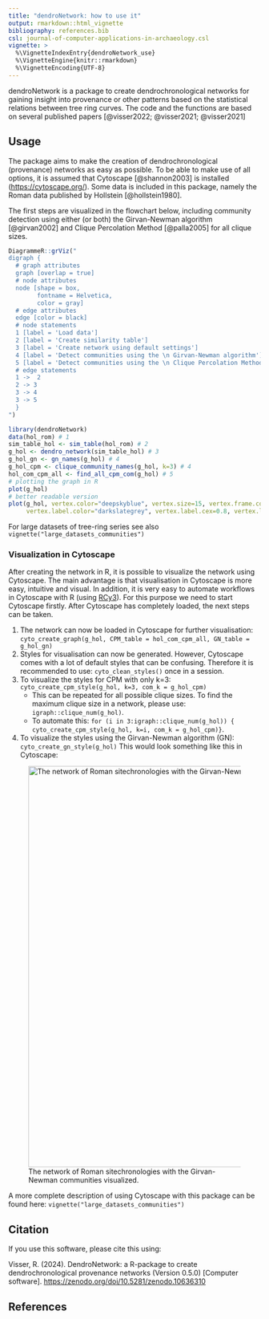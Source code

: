 ```yaml
---
title: "dendroNetwork: how to use it"
output: rmarkdown::html_vignette
bibliography: references.bib
csl: journal-of-computer-applications-in-archaeology.csl
vignette: >
  %\VignetteIndexEntry{dendroNetwork_use}
  %\VignetteEngine{knitr::rmarkdown}
  %\VignetteEncoding{UTF-8}
---
```


dendroNetwork is a package to create dendrochronological networks for gaining insight into provenance or other patterns based on the statistical relations between tree ring curves. The code and the functions are based on several published papers [@visser2022; @visser2021; @visser2021]

## Usage {#usage}

The package aims to make the creation of dendrochronological (provenance) networks as easy as possible. To be able to make use of all options, it is assumed that Cytoscape [@shannon2003] is installed (<https://cytoscape.org/>). Some data is included in this package, namely the Roman data published by Hollstein [@hollstein1980].

The first steps are visualized in the flowchart below, including community detection using either (or both) the Girvan-Newman algorithm [@girvan2002] and Clique Percolation Method [@palla2005] for all clique sizes.

```r
DiagrammeR::grViz("
digraph {
  # graph attributes
  graph [overlap = true]
  # node attributes
  node [shape = box,
        fontname = Helvetica,
        color = gray]
  # edge attributes
  edge [color = black]
  # node statements
  1 [label = 'Load data']
  2 [label = 'Create similarity table']
  3 [label = 'Create network using default settings']
  4 [label = 'Detect communities using the \n Girvan-Newman algorithm']
  5 [label = 'Detect communities using the \n Clique Percolation Method']
  # edge statements
  1 ->  2
  2 -> 3
  3 -> 4
  3 -> 5
  }
")
```

```r
library(dendroNetwork)
data(hol_rom) # 1
sim_table_hol <- sim_table(hol_rom) # 2
g_hol <- dendro_network(sim_table_hol) # 3
g_hol_gn <- gn_names(g_hol) # 4
g_hol_cpm <- clique_community_names(g_hol, k=3) # 4
hol_com_cpm_all <- find_all_cpm_com(g_hol) # 5
# plotting the graph in R
plot(g_hol)  
# better readable version
plot(g_hol, vertex.color="deepskyblue", vertex.size=15, vertex.frame.color="gray",
     vertex.label.color="darkslategrey", vertex.label.cex=0.8, vertex.label.dist=2) 
```

For large datasets of tree-ring series see also `vignette("large_datasets_communities")`

### Visualization in Cytoscape {#visualization_cytoscape}

After creating the network in R, it is possible to visualize the network using Cytoscape. The main advantage is that visualisation in Cytoscape is more easy, intuitive and visual. In addition, it is very easy to automate workflows in Cytoscape with R (using [RCy3](https://bioconductor.org/packages/release/bioc/html/RCy3.html)). For this purpose we need to start Cytoscape firstly. After Cytoscape has completely loaded, the next steps can be taken.

1.  The network can now be loaded in Cytoscape for further visualisation: `cyto_create_graph(g_hol, CPM_table = hol_com_cpm_all, GN_table = g_hol_gn)`
2.  Styles for visualisation can now be generated. However, Cytoscape comes with a lot of default styles that can be confusing. Therefore it is recommended to use: `cyto_clean_styles()` once in a session.
3.  To visualize the styles for CPM with only k=3: `cyto_create_cpm_style(g_hol, k=3, com_k = g_hol_cpm)`
    -   This can be repeated for all possible clique sizes. To find the maximum clique size in a network, please use: `igraph::clique_num(g_hol)`.
    -   To automate this: `for (i in 3:igraph::clique_num(g_hol)) { cyto_create_cpm_style(g_hol, k=i, com_k = g_hol_cpm)}`.
4.  To visualize the styles using the Girvan-Newman algorithm (GN): `cyto_create_gn_style(g_hol)` This would look something like this in Cytoscape:

![The network of Roman sitechronologies with the Girvan-Newman communities visualized.](images/g_hol_GN.png){width="800"}

A more complete description of using Cytoscape with this package can be found here: `vignette("large_datasets_communities")`



## Citation

If you use this software, please cite this using:

Visser, R. (2024). DendroNetwork: a R-package to create dendrochronological provenance networks (Version 0.5.0) [Computer software]. <https://zenodo.org/doi/10.5281/zenodo.10636310>

## References
